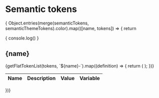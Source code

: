 



<Meta title="Design/Semantic tokens" />

<h1>Semantic tokens</h1>

{ Object.entries(merge(semanticTokens, semanticThemeTokens).color).map(([name, tokens]) => {
return <div key={name}>

{ console.log() }

<h2>{name}</h2>
<table>
  <thead>
    <tr>
      <th>Name</th>
      <th>Description</th>
      <th>Value</th>
      <th>Variable</th>
    </tr>
  </thead>
  <tbody>
    {getFlatTokenList(tokens, `${name}-`).map((definition) => {
      return (
        <SemanticDefinition
          key={definition.tokenName}
          tokenName={definition.tokenName}
          tokenType={definition.prefix}
          definition={definition}
        />
      );
    })}
  </tbody>
</table>

  </div>
})}

